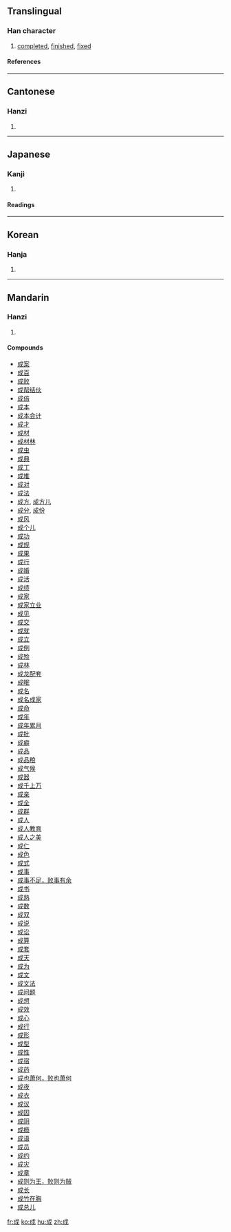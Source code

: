 ==Translingual==
===Han character===
{{Han char|rn=62|rad=戈|as=03|sn=7|four=5320<sub>0</sub>|canj=戈竹尸 (IHS)}}
# [[completed]], [[finished]], [[fixed]]
====References====
{{Han ref|kx=0411.110|dkj=11542|dj=0752.170|hdz=21399.010|uh=6210|ud=25104|bh=A6A8|bd=42664}}
----
==Cantonese==
===Hanzi===
{{yue-hanzi|jyut=|y=sing4}}
# {{defn|Cantonese}}
----
==Japanese==
===Kanji===
{{ja-kanji|grade=4|rs=戈03}}
# {{defn|Japanese}} 
====Readings====
{{ja-readings|on=[[せい]] (sei), [[じょう]] (jō)|kun=[[なる]] (naru), [[たいらげる]] (tairageru), [[なす]] (nasu)}}
----
==Korean==
===Hanja===
{{ko-hanja|hangeul=[[성]]|eumhun=|rv=seong|mr=sŏng|y=seng}}
# {{defn|Korean}}
----
==Mandarin==
===Hanzi===
{{cmn-hanzi|pin=[[chéng]] (cheng2), [[qiáng]] (qiang2)|wg=ch'eng<sup>2</sup>, ch'iang<sup>2</sup>}}
# {{defn|Mandarin}}

====Compounds====
*[[成案]]
*[[成百]]
*[[成败]]
*[[成帮结伙]]
*[[成倍]]
*[[成本]]
*[[成本会计]]
*[[成才]]
*[[成材]]
*[[成材林]]
*[[成虫]]
*[[成典]]
*[[成丁]]
*[[成堆]]
*[[成对]]
*[[成法]]
*[[成方]], [[成方儿]]
*[[成分]], [[成份]]
*[[成风]]
*[[成个儿]]
*[[成功]]
*[[成规]]
*[[成果]]
*[[成行]]
*[[成婚]]
*[[成活]]
*[[成绩]]
*[[成家]]
*[[成家立业]]
*[[成见]]
*[[成交]]
*[[成就]]
*[[成立]]
*[[成例]]
*[[成殓]]
*[[成林]]
*[[成龙配套]]
*[[成眠]]
*[[成名]]
*[[成名成家]]
*[[成命]]
*[[成年]]
*[[成年累月]]
*[[成批]]
*[[成癖]]
*[[成品]]
*[[成品粮]]
*[[成气候]]
*[[成器]]
*[[成千上万]]
*[[成亲]]
*[[成全]]
*[[成群]]
*[[成人]]
*[[成人教育]]
*[[成人之美]]
*[[成仁]]
*[[成色]]
*[[成式]]
*[[成事]]
*[[成事不足，败事有余]]
*[[成书]]
*[[成熟]]
*[[成数]]
*[[成双]]
*[[成说]]
*[[成讼]]
*[[成算]]
*[[成套]]
*[[成天]]
*[[成为]]
*[[成文]]
*[[成文法]]
*[[成问题]]
*[[成想]]
*[[成效]]
*[[成心]]
*[[成行]]
*[[成形]]
*[[成型]]
*[[成性]]
*[[成宿]]
*[[成药]]
*[[成也萧何，败也萧何]]
*[[成夜]]
*[[成衣]]
*[[成议]]
*[[成因]]
*[[成阴]]
*[[成瘾]]
*[[成语]]
*[[成员]]
*[[成约]]
*[[成灾]]
*[[成章]]
*[[成则为王，败则为贼]]
*[[成长]]
*[[成竹在胸]]
*[[成总儿]]

[[fr:成]]
[[ko:成]]
[[hu:成]]
[[zh:成]]